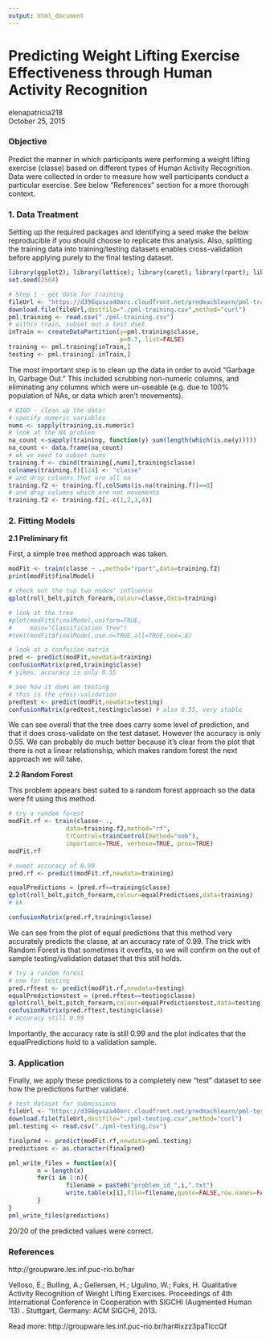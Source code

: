 ```yaml
---
output: html_document
---
```

Predicting Weight Lifting Exercise Effectiveness through Human Activity Recognition
========================================================
elenapatricia218  
October 25, 2015

### Objective
Predict the manner in which participants were performing a weight lifting exercise (classe) based on different types of Human Activity Recognition. Data were collected in order to measure how well participants conduct a particular exercise. See below "References" section for a more thorough context.

### 1. Data Treatment
Setting up the required packages and identifying a seed make the below reproducible if you should choose to replicate this analysis. Also, splitting the training data into training/testing datasets enables cross-validation before applying purely to the final testing dataset. 

```r
library(ggplot2); library(lattice); library(caret); library(rpart); library(randomForest)
set.seed(2564)

# Step 1 - get data for training
fileUrl <- "https://d396qusza40orc.cloudfront.net/predmachlearn/pml-training.csv"
download.file(fileUrl,destfile="./pml-training.csv",method="curl")
pml.training <- read.csv("./pml-training.csv")
# within train, subset out a test dset
inTrain <- createDataPartition(y=pml.training$classe,
                               p=0.7, list=FALSE)
training <- pml.training[inTrain,]
testing <- pml.training[-inTrain,]
```

The most important step is to clean up the data in order to avoid "Garbage In, Garbage Out." This included scrubbing non-numeric columns, and eliminating any columns which were un-useable (e.g. due to 100% population of NAs, or data which aren't movements). 

```r
# GIGO - clean up the data!
# specify numeric variables
nums <- sapply(training,is.numeric)
# look at the NA problem
na_count <-sapply(training, function(y) sum(length(which(is.na(y)))))
na_count <- data.frame(na_count)
# ok we need to subset nums
training.f <- cbind(training[,nums],training$classe)
colnames(training.f)[124] <- "classe"
# and drop columns that are all na
training.f2 <- training.f[,colSums(is.na(training.f))==0]
# and drop columns which are not movements
training.f2 <- training.f2[,-c(1,2,3,4)]
```

### 2. Fitting Models
<b>2.1 Preliminary fit</b>    

First, a simple tree method approach was taken.
```r
modFit <- train(classe ~ .,method="rpart",data=training.f2)
print(modFit$finalModel)

# check out the top two nodes' influence
qplot(roll_belt,pitch_forearm,colour=classe,data=training)
```

```r
# look at the tree
#plot(modFit$finalModel,uniform=TRUE,
#     main="Classification Tree")
#text(modFit$finalModel,use.n=TRUE,all=TRUE,cex=.8)

# look at a confusion matrix
pred <- predict(modFit,newdata=training)
confusionMatrix(pred,training$classe)
# yikes, accuracy is only 0.55
```

```r
# see how it does on testing
# this is the cross-validation
predtest <- predict(modFit,newdata=testing)
confusionMatrix(predtest,testing$classe) # also 0.55, very stable
```


We can see overall that the tree does carry some level of prediction, and that it does cross-validate on the test dataset. However the accuracy is only 0.55. We can probably do much better because it's clear from the plot that there is not a linear relationship, which makes random forest the next approach we will take.

<b>2.2 Random Forest</b>  

This problem appears best suited to a random forest approach so the data were fit using this method.

```r
# try a random forest
modFit.rf <- train(classe~ .,
                data=training.f2,method="rf",
                trControl=trainControl(method="oob"),
                importance=TRUE, verbose=TRUE, prox=TRUE)
modFit.rf
```

```r
# sweet accuracy of 0.99
pred.rf <- predict(modFit.rf,newdata=training)

equalPredictions = (pred.rf==training$classe)
qplot(roll_belt,pitch_forearm,colour=equalPredictions,data=training)
# kk
```

```r
confusionMatrix(pred.rf,training$classe)
```

We can see from the plot of equal predictions that this method very accurately predicts the classe, at an accuracy rate of 0.99. The trick with Random Forest is that sometimes it overfits, so we will confirm on the out of sample testing/validation dataset that this still holds.

```r
# try a random forest
# now for testing
pred.rftest <- predict(modFit.rf,newdata=testing)
equalPredictionstest = (pred.rftest==testing$classe)
qplot(roll_belt,pitch_forearm,colour=equalPredictionstest,data=testing)
confusionMatrix(pred.rftest,testing$classe)
# accuracy still 0.99
```

Importantly, the accuracy rate is still 0.99 and the plot indicates that the equalPredictions hold to a validation sample.

### 3. Application

Finally, we apply these predictions to a completely new "test" dataset to see how the predictions further validate.

```r
# test dataset for submissions
fileUrl <- "https://d396qusza40orc.cloudfront.net/predmachlearn/pml-testing.csv"
download.file(fileUrl,destfile="./pml-testing.csv",method="curl")
pml.testing <- read.csv("./pml-testing.csv")

finalpred <- predict(modFit.rf,newdata=pml.testing)
predictions <- as.character(finalpred)

pml_write_files = function(x){
        n = length(x)
        for(i in 1:n){
                filename = paste0("problem_id_",i,".txt")
                write.table(x[i],file=filename,quote=FALSE,row.names=FALSE,col.names=FALSE)
        }
}
pml_write_files(predictions)

```

20/20 of the predicted values were correct.

### References

http://groupware.les.inf.puc-rio.br/har

Velloso, E.; Bulling, A.; Gellersen, H.; Ugulino, W.; Fuks, H. Qualitative Activity Recognition of Weight Lifting Exercises. Proceedings of 4th International Conference in Cooperation with SIGCHI (Augmented Human '13) . Stuttgart, Germany: ACM SIGCHI, 2013.

Read more: http://groupware.les.inf.puc-rio.br/har#ixzz3paTIccQf